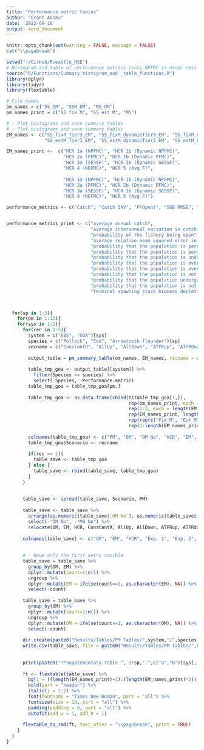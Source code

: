 ```yaml
---
title: "Performance metric tables"
author: "Grant Adams"
date: '2022-09-10'
output: word_document
---
```


```r
knitr::opts_chunk$set(warning = FALSE, message = FALSE) 
cat("\\pagebreak")

setwd("~/GitHub/Rceattle_MSE")
# Histogram and table of performance metrics (only NPFMC is used) rest is coommented out
source("R/Functions/Summary_histogram_and _table_functions.R")
library(dplyr)
library(tidyr)
library(flextable)

# File names
om_names = c("SS_OM", "SSM_OM", "MS_OM")
om_names_print = c("SS fix M", "SS est M", "MS")

# - Plot histograms and save summary tables
# - Plot histograms and save summary tables
EM_names <- c("SS_fixM_Tier3_EM", "SS_fixM_dynamicTier3_EM", "SS_fixM_Cat1_EM", "SS_fixM_dynamicCat1_EM", "SS_fixM_Tier1_EM", "SS_fixM_dynamicTier1_EM", "SS_fixM_Fspr_EM", "SS_fixM_AvgF_EM", # Fixed M
              "SS_estM_Tier3_EM", "SS_estM_dynamicTier3_EM", "SS_estM_Cat1_EM", "SS_estM_dynamicCat1_EM", "SS_estM_Tier1_EM", "SS_estM_dynamicTier1_EM", "SS_estM_Fspr_EM", "SS_estM_AvgF_EM")

EM_names_print <-  c("HCR 1a (NPFMC)", "HCR 1b (Dynamic NPFMC)",
                     "HCR 2a (PFMC)", "HCR 2b (Dynamic PFMC)",
                     "HCR 3a (SESSF)", "HCR 3b (Dynamic SESSF)",
                     "HCR 4 (NEFMC)", "HCR 5 (Avg F)",
                     
                     "HCR 1a (NPFMC)", "HCR 1b (Dynamic NPFMC)",
                     "HCR 2a (PFMC)", "HCR 2b (Dynamic PFMC)",
                     "HCR 3a (SESSF)", "HCR 3b (Dynamic SESSF)",
                     "HCR 4 (NEFMC)", "HCR 5 (Avg F)")

performance_metrics <- c("Catch", "Catch IAV", "P(Open)", "SSB RMSE", "EM- P(Not overfishing)", "EM- P(Not overfished)", "OM- P(Not overfishing)", "OM- P(Not overfished)", "P(EM Overfishing & OM Underfishing)", "P(EM Underfishing & OM Overfishing)", "P(EM Overfished & OM Underfished)", "P(EM Underfished & OM Overfished)","Terminal Depletion")


performance_metrics_print <- c("average annual catch", 
                               "average interannual variation in catch (IAV)", 
                               "probability of the fishery being open", 
                               "average relative mean squared error in estimate of spawning biomass in 2060", 
                               "probability that the population is perceived as undergoing overfishing in the terminal year of the EM", 
                               "probability that the population is perceived to be overfished in the terminal year of the EM ", 
                               "probability that the population is undergoing overfishing as determined from the OM", 
                               "probability that the population is overfished as determined from the OM", 
                               "probability that the population is overfished as determined from the OM, but is perceived as not overfished by the EM", 
                               "probability that the population is not overfished as determined from the OM, but is perceived as overfished by the EM", 
                               "probability that the population undergoing overfishing as determined from the OM, but is perceived as not undergoing overfishing by the EM", 
                               "probability that the population is not undergoing overfishing as determined from the OM, but is perceived as undergoing overfishing by the EM",
                               "terminal spawning stock biomass depletion")



  for(sp in 1:3){
    for(pm in 1:13){
    for(sys in 1:2){
      for(rec in 1:5){
        system = c("EBS", "GOA")[sys]
        species = c("Pollock", "Cod", "Arrowtooth flounder")[sp]
        recname = c("ConstantR", "AllUp", "AllDown", "ATFRup", "ATFRdown")[rec]
        
        output_table = pm_summary_table(om_names, EM_names, recname = recname)
        
        table_tmp_goa <- output_table[[system]] %>% 
          filter(Species == species) %>%
          select(-Species, -Performance.metric)
        table_tmp_goa = table_tmp_goa[pm,]
        
        table_tmp_goa <- as.data.frame(cbind(t(table_tmp_goa[1,]), 
                                             rep(om_names_print, each = length(EM_names)), 
                                             rep(1:3, each = length(EM_names)), 
                                             rep(EM_names_print, length(om_names)),
                                             rep(rep(c("Fix M", "Est M"), each = length(EM_names_print)/2), length(om_names)),
                                             rep(1:length(EM_names_print), length(om_names))))
        
        colnames(table_tmp_goa) <- c("PM", "OM", "OM No", "HCR", "EM", "MS No")
        table_tmp_goa$Scenario <- recname
        
        if(rec == 1){
          table_save <- table_tmp_goa
        } else {
          table_save <- rbind(table_save, table_tmp_goa)
        }
      }
      
      
      table_save <- spread(table_save, Scenario, PM)
      
      table_save <- table_save %>%
        arrange(as.numeric(table_save$`OM No`), as.numeric(table_save$`MS No`)) %>%
        select(-"OM No", -"MS No") %>%
        relocate(OM, EM, HCR, ConstantR, AllUp, AllDown, ATFRup, ATFRdown)
      
      colnames(table_save) <- c("OM", "EM", "HCR", "Exp. 1", "Exp. 2", "Exp. 3", "Exp. 4", "Exp. 5")
      
      
      # - Have only the first entry visible
      table_save = table_save %>%
        group_by(OM, EM) %>%
        dplyr::mutate(count=1:n()) %>%
        ungroup %>%
        dplyr::mutate(EM = ifelse(count==1, as.character(EM), NA)) %>%
        select(-count)
      
      table_save = table_save %>%
        group_by(OM) %>%
        dplyr::mutate(count=1:n()) %>%
        ungroup %>%
        dplyr::mutate(OM = ifelse(count==1, as.character(OM), NA)) %>%
        select(-count)
      
      dir.create(paste0("Results/Tables/PM Tables/",system,"/",species,"/"), recursive = TRUE, showWarnings = FALSE)
      write.csv(table_save, file = paste0("Results/Tables/PM Tables/",system,"/",species,"/",pm,system,species,performance_metrics[pm],".csv"))
      
      
      print(paste0("**Supplementary Table ", 3+sp,".",c("a","b")[sys], ".",pm,".** Summary of performance metric ", pm,": ", performance_metrics_print[pm], " across scenarios for ", species," in the **", system, "**."))
      
      ft <- flextable(table_save) %>%
        bg(i = ((length(EM_names_print)+1):(length(EM_names_print)*2)), bg = "#e5e5e5") %>%
        bold(part = "header") %>%
        italic(j = 1:2) %>%
        font(fontname = "Times New Roman", part = "all") %>%
        fontsize(size = 10, part = "all") %>%
        padding(padding = 0, part = "all") %>%
        autofit(add_w = 1, add_h = 1)
        
      flextable_to_rmd(ft, text_after = "\\pagebreak", print = TRUE)
    }
  }
}
```

